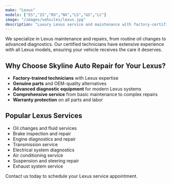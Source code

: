 ```yaml
---
make: "Lexus"
models: ["ES","IS","RX","NX","LS","GS","LC"]
image: "/images/vehicles/lexus.jpg"
description: "Luxury Lexus service and maintenance with factory-certified technicians."
---
```


We specialize in Lexus maintenance and repairs, from routine oil changes to advanced diagnostics. Our certified technicians have extensive experience with all Lexus models, ensuring your vehicle receives the care it deserves.

## Why Choose Skyline Auto Repair for Your Lexus?

- **Factory-trained technicians** with Lexus expertise
- **Genuine parts** and OEM-quality alternatives
- **Advanced diagnostic equipment** for modern Lexus systems
- **Comprehensive service** from basic maintenance to complex repairs
- **Warranty protection** on all parts and labor

## Popular Lexus Services

- Oil changes and fluid services
- Brake inspection and repair
- Engine diagnostics and repair
- Transmission service
- Electrical system diagnostics
- Air conditioning service
- Suspension and steering repair
- Exhaust system service

Contact us today to schedule your Lexus service appointment.